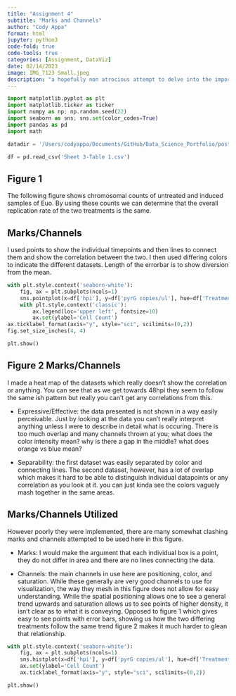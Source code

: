 ```yaml
---
title: "Assignment 4"
subtitle: "Marks and Channels"
author: "Cody Appa"
format: html
jupyter: python3
code-fold: true
code-tools: true
categories: [Assignment, DataViz]
date: 02/14/2023
image: IMG_7123 Small.jpeg
description: "a hopefully non atrocious attempt to delve into the importance of marks and channels"
---
```


```python
import matplotlib.pyplot as plt
import matplotlib.ticker as ticker
import numpy as np; np.random.seed(22)
import seaborn as sns; sns.set(color_codes=True)
import pandas as pd
import math
```

```python
datadir = '/Users/codyappa/Documents/GitHub/Data_Science_Portfolio/posts/MarksChannels/Sheet 3-Table 1'
```

```python
df = pd.read_csv('Sheet 3-Table 1.csv')
```

## Figure 1

The following figure shows chromosomal counts of untreated and induced samples of Euo. By using these counts we can determine that the overall replication rate of the two treatments is the same.

## Marks/Channels

I used points to show the individual timepoints and then lines to connect them and show the correlation between the two. I then used differing colors to indicate the different datasets. Length of the errorbar is to show diversion from the mean.

```python
with plt.style.context('seaborn-white'):
    fig, ax = plt.subplots(ncols=1)
    sns.pointplot(x=df['hpi'], y=df['pyrG copies/ul'], hue=df['Treatment'], data=df, errwidth=2, capsize=.1, linestyles='-', palette=('orange', 'b'), dodge=True, ax=ax)
    with plt.style.context('classic'):
        ax.legend(loc='upper left', fontsize=10)
        ax.set(ylabel='Cell Count')
ax.ticklabel_format(axis="y", style="sci", scilimits=(0,2))
fig.set_size_inches(4, 4)
```

```python
plt.show()
```

## Figure 2 Marks/Channels

I made a heat map of the datasets which really doesn't show the correlation or anything. You can see that as we get towards 48hpi they seem to follow the same ish pattern but really you can't get any correlations from this.

-   Expressive/Effective: the data presented is not shown in a way easily perceivable. Just by looking at the data you can't really interpret anything unless I were to describe in detail what is occuring. There is too much overlap and many channels thrown at you; what does the color intensity mean? why is there a gap in the middle? what does orange vs blue mean?

-   Separability: the first dataset was easily separated by color and connecting lines. The second dataset, however, has a lot of overlap which makes it hard to be able to distinguish individual datapoints or any correlation as you look at it. you can just kinda see the colors vaguely mash together in the same areas.

## Marks/Channels Utilized

However poorly they were implemented, there are many somewhat clashing marks and channels attempted to be used here in this figure.

-   Marks: I would make the argument that each individual box is a point, they do not differ in area and there are no lines connecting the data.

-   Channels: the main channels in use here are positioning, color, and saturation. While these generally are very good channels to use for visualization, the way they mesh in this figure does not allow for easy understanding. While the spatial positioning allows one to see a general trend upwards and saturation allows us to see points of higher density, it isn't clear as to what it is conveying. Opposed to figure 1 which gives easy to see points with error bars, showing us how the two differing treatments follow the same trend figure 2 makes it much harder to glean that relationship.

```python
with plt.style.context('seaborn-white'):
    fig, ax = plt.subplots(ncols=1)
    sns.histplot(x=df['hpi'], y=df['pyrG copies/ul'], hue=df['Treatment'], data=df, ax=ax, linewidth=.9)
    ax.set(ylabel='Cell Count')
    ax.ticklabel_format(axis="y", style="sci", scilimits=(0,2))
```

```python
plt.show()
```
